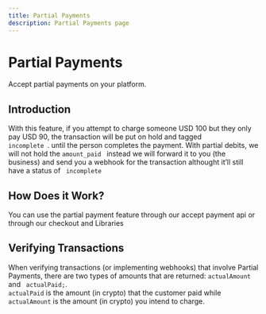 ```yaml
---
title: Partial Payments
description: Partial Payments page
---
```



# Partial Payments

Accept partial payments on your platform.

<Divider className='max-w-100  mb-2' />


## Introduction

With this feature, if you attempt to charge someone USD 100 but they only pay USD 90, the transaction will be put on hold and tagged <code> incomplete </code>. until the person completes the payment. With partial debits, we will not hold the <code>amount_paid </code> instead we will forward it to you (the business) and send you a webhook for the transaction althought it’ll still have a status of <code> incomplete </code>

<Divider className='max-w-100  mb-2' />

## How Does it Work?

You can use the partial payment feature through our accept payment api or through our checkout and Libraries

 <Alert 
    status="info" 
    className="mt-8 mb-2 " 
   content=' When using the partial payment feature, you need to pass the parameter "accept_partial_payment" : 
   true'/>

<Divider className='max-w-100  mb-2' />

## Verifying Transactions
When verifying transactions (or implementing webhooks) that involve Partial Payments, there are
two types of amounts that are returned: <code>actualAmount</code> and <code> actualPaid;</code>.<code> actualPaid</code> is the
amount (in crypto) that the customer paid while <code>actualAmount</code> is the amount (in crypto) you
intend to charge.

<Alert 
    status="info" 
    className="mt-8 mb-8 " 
   content='The fiat equivalent for the types of amounts are called fiatAmount and amountPaidFiat'/>
